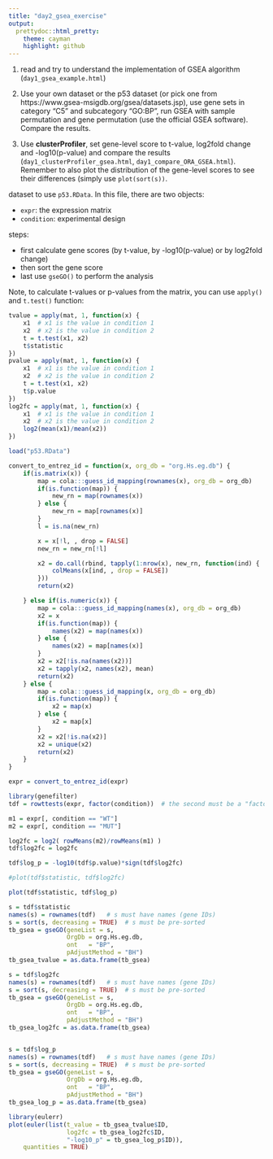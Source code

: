 ```yaml
---
title: "day2_gsea_exercise"
output:
  prettydoc::html_pretty:
    theme: cayman
    highlight: github
---
```


1. read and try to understand the implementation of GSEA algorithm (`day1_gsea_example.html`)

2. Use your own dataset or the p53 dataset (or pick one from https://www.gsea-msigdb.org/gsea/datasets.jsp), use gene sets in category "C5" and subcategory "GO:BP", 
run GSEA with sample permutation and gene permutation (use the official GSEA software). Compare the results.



3. Use **clusterProfiler**, set gene-level score to t-value, log2fold change and -log10(p-value) and compare the results (`day1_clusterProfiler_gsea.html`, `day1_compare_ORA_GSEA.html`). Remember to also plot the distribution of the gene-level scores to see their differences (simply use `plot(sort(s))`.

dataset to use `p53.RData`. In this file, there are two objects:

- `expr`: the expression matrix
- `condition`: experimental design

steps:

- first calculate gene scores (by t-value, by -log10(p-value) or by log2fold change)
- then sort the gene score
- last use `gseGO()` to perform the analysis

Note, to calculate t-values or p-values from the matrix, you can use `apply()` and `t.test()` function:

```r
tvalue = apply(mat, 1, function(x) {
    x1  # x1 is the value in condition 1
    x2  # x2 is the value in condition 2
    t = t.test(x1, x2)
    t$statistic
})
pvalue = apply(mat, 1, function(x) {
    x1  # x1 is the value in condition 1
    x2  # x2 is the value in condition 2
    t = t.test(x1, x2)
    t$p.value
})
log2fc = apply(mat, 1, function(x) {
    x1  # x1 is the value in condition 1
    x2  # x2 is the value in condition 2
    log2(mean(x1)/mean(x2))
})
```


```r
load("p53.RData")
```

```r
convert_to_entrez_id = function(x, org_db = "org.Hs.eg.db") {
    if(is.matrix(x)) {
        map = cola:::guess_id_mapping(rownames(x), org_db = org_db)
        if(is.function(map)) {
            new_rn = map(rownames(x))
        } else {
            new_rn = map[rownames(x)]
        }
        l = is.na(new_rn)

        x = x[!l, , drop = FALSE]
        new_rn = new_rn[!l]

        x2 = do.call(rbind, tapply(1:nrow(x), new_rn, function(ind) {
            colMeans(x[ind, , drop = FALSE])
        }))
        return(x2)

    } else if(is.numeric(x)) {
        map = cola:::guess_id_mapping(names(x), org_db = org_db)
        x2 = x
        if(is.function(map)) {
            names(x2) = map(names(x))
        } else {
            names(x2) = map[names(x)]
        }
        x2 = x2[!is.na(names(x2))]
        x2 = tapply(x2, names(x2), mean)
        return(x2)
    } else {
        map = cola:::guess_id_mapping(x, org_db = org_db)
        if(is.function(map)) {
            x2 = map(x)
        } else {
            x2 = map[x]
        }
        x2 = x2[!is.na(x2)]
        x2 = unique(x2)
        return(x2)
    }
}
```

```r
expr = convert_to_entrez_id(expr)
```

```r
library(genefilter)
tdf = rowttests(expr, factor(condition))  # the second must be a "factor"
```

```r
m1 = expr[, condition == "WT"]
m2 = expr[, condition == "MUT"]

log2fc = log2( rowMeans(m2)/rowMeans(m1) )
tdf$log2fc = log2fc

tdf$log_p = -log10(tdf$p.value)*sign(tdf$log2fc)
```


```r
#plot(tdf$statistic, tdf$log2fc)

plot(tdf$statistic, tdf$log_p)
```


```r
s = tdf$statistic
names(s) = rownames(tdf)   # s must have names (gene IDs)
s = sort(s, decreasing = TRUE)  # s must be pre-sorted
tb_gsea = gseGO(geneList = s, 
                OrgDb = org.Hs.eg.db,
                ont   = "BP",
                pAdjustMethod = "BH")
tb_gsea_tvalue = as.data.frame(tb_gsea)
```

```r
s = tdf$log2fc
names(s) = rownames(tdf)   # s must have names (gene IDs)
s = sort(s, decreasing = TRUE)  # s must be pre-sorted
tb_gsea = gseGO(geneList = s, 
                OrgDb = org.Hs.eg.db,
                ont   = "BP",
                pAdjustMethod = "BH")
tb_gsea_log2fc = as.data.frame(tb_gsea)


s = tdf$log_p
names(s) = rownames(tdf)   # s must have names (gene IDs)
s = sort(s, decreasing = TRUE)  # s must be pre-sorted
tb_gsea = gseGO(geneList = s, 
                OrgDb = org.Hs.eg.db,
                ont   = "BP",
                pAdjustMethod = "BH")
tb_gsea_log_p = as.data.frame(tb_gsea)
```


```r
library(eulerr)
plot(euler(list(t_value = tb_gsea_tvalue$ID, 
                log2fc = tb_gsea_log2fc$ID, 
                "-log10_p" = tb_gsea_log_p$ID)), 
    quantities = TRUE)
```
